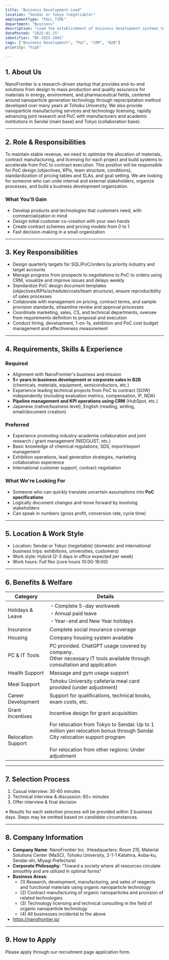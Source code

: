 ```yaml
---
title: "Business Development Lead"
location: "Sendai or Tokyo (negotiable)"
employmentType: "FULL_TIME"
department: "Business"
description: "Lead the establishment of business development systems to accelerate from PoC to contract execution"
datePosted: "2025-01-15"
identifier: "NF-2025-1001"
tags: ["Business Development", "PoC", "CRM", "B2B"]
priority: "high"

---
```


## 1. About Us

NanoFrontier is a research-driven startup that provides end-to-end solutions from design to mass production and quality assurance for materials in energy, environment, and pharmaceutical fields, centered around nanoparticle generation technology through reprecipitation method developed over many years at Tohoku University. We also provide nanoparticle manufacturing services and technology licensing, rapidly advancing joint research and PoC with manufacturers and academic institutions in Sendai (main base) and Tokyo (collaboration base).

---

## 2. Role & Responsibilities

To maintain stable revenue, we need to optimize the allocation of materials, contract manufacturing, and licensing for each project and build systems to accelerate from PoC to contract execution. This position will be responsible for PoC design (objectives, KPIs, team structure, conditions), standardization of pricing tables and SLAs, and goal setting. We are looking for someone who can unite internal and external stakeholders, organize processes, and build a business development organization.

### What You'll Gain

- Develop products and technologies that customers need, with commercialization in mind
- Design initial customer co-creation with your own hands
- Create contract schemes and pricing models from 0 to 1
- Fast decision-making in a small organization

---

## 3. Key Responsibilities

- Design quarterly targets for SQL/PoC/orders by priority industry and target accounts
- Manage progress from prospects to negotiations to PoC to orders using CRM, visualize and improve issues and delays weekly
- Standardize PoC design document templates (objectives/KPIs/schedule/costs/team structure), ensure reproducibility of sales processes
- Collaborate with management on pricing, contract terms, and sample provision standards, streamline review and approval processes
- Coordinate marketing, sales, CS, and technical departments, oversee from requirements definition to proposal and execution
- Conduct hiring, development, 1-on-1s, exhibition and PoC cost budget management and effectiveness measurement

---

## 4. Requirements, Skills & Experience

### Required

- Alignment with NanoFrontier's business and mission
- **5+ years in business development or corporate sales in B2B** (chemicals, materials, equipment, semiconductors, etc.)
- Experience leading technical projects from PoC to contract (SOW) independently (including evaluation metrics, compensation, IP, NDA)
- **Pipeline management and KPI operations using CRM** (HubSpot, etc.)
- Japanese (native/business level), English (reading, writing, email/document creation)

### Preferred

- Experience promoting industry-academia collaboration and joint research / grant management (NEDO/JST, etc.)
- Basic knowledge of chemical regulations, SDS, import/export management
- Exhibition operations, lead generation strategies, marketing collaboration experience
- International customer support, contract negotiation

### What We're Looking For

- Someone who can quickly translate uncertain assumptions into **PoC specifications**
- Logically document changes and move forward by involving stakeholders
- Can speak in numbers (gross profit, conversion rate, cycle time)

---

## 5. Location & Work Style

- Location: Sendai or Tokyo (negotiable) (domestic and international business trips: exhibitions, universities, customers)
- Work style: Hybrid (2-3 days in office expected per week)
- Work hours: Full flex (core hours 10:00-16:00)

---

## 6. Benefits & Welfare

| Category | Details |
| --- | --- |
| Holidays & Leave | ・Complete 5-day workweek<br/>・Annual paid leave<br/>・Year-end and New Year holidays |
| Insurance | Complete social insurance coverage |
| Housing | Company housing system available |
| PC & IT Tools | PC provided. ChatGPT usage covered by company.<br/>Other necessary IT tools available through consultation and application |
| Health Support | Massage and gym usage support |
| Meal Support | Tohoku University cafeteria meal card provided (under adjustment) |
| Career Development | Support for qualifications, technical books, exam costs, etc. |
| Grant Incentives | Incentive design for grant acquisition |
| Relocation Support | For relocation from Tokyo to Sendai: Up to 1 million yen relocation bonus through Sendai City relocation support program<br/><br/>For relocation from other regions: Under adjustment |

---

## 7. Selection Process

1. Casual interview: 30-60 minutes
2. Technical interview & discussion: 60+ minutes
3. Offer interview & final decision

※ Results for each selection process will be provided within 3 business days. Steps may be omitted based on candidate circumstances.

---

## 8. Company Information

- **Company Name**: NanoFrontier Inc. (Headquarters: Room 215, Material Solutions Center (MaSC), Tohoku University, 2-1-1 Katahira, Aoba-ku, Sendai-shi, Miyagi Prefecture)
- **Corporate Philosophy**: "Toward a society where all resources circulate smoothly and are utilized in optimal forms"
- **Business Areas**: 
  - (1) Research, development, manufacturing, and sales of reagents and functional materials using organic nanoparticle technology
  - (2) Contract manufacturing of organic nanoparticles and provision of related technologies
  - (3) Technology licensing and technical consulting in the field of organic nanoparticle technology
  - (4) All businesses incidental to the above
- https://nanofrontier.jp/

---

## 9. How to Apply

Please apply through our recruitment page application form.


